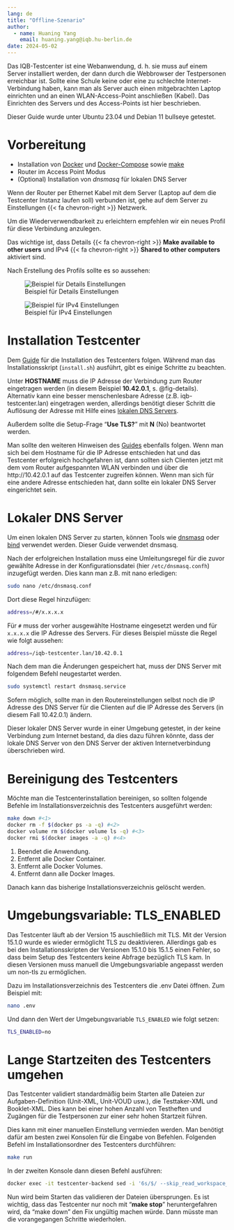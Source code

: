 ```yaml
---
lang: de
title: "Offline-Szenario"
author:
  - name: Huaning Yang
    email: huaning.yang@iqb.hu-berlin.de
date: 2024-05-02
---
```


Das IQB-Testcenter ist eine Webanwendung, d. h. sie muss auf einem Server installiert werden, der dann durch die Webbrowser der Testpersonen erreichbar ist. Sollte eine Schule keine oder eine zu schlechte Internet-Verbindung haben, kann man als Server auch einen mitgebrachten Laptop einrichten und an einen WLAN-Access-Point anschließen (Kabel). Das Einrichten des Servers und des Access-Points ist hier beschrieben.

::: {.callout-note}
Dieser Guide wurde unter Ubuntu 23.04 und Debian 11 bullseye getestet.
:::


# Vorbereitung

- Installation von [Docker](https://docs.docker.com/engine/install/ubuntu/#installation-methods) und [Docker-Compose](https://docs.docker.com/compose/install/standalone/#on-linux) sowie [make](https://www.gnu.org/software/make/)
- Router im Access Point Modus
- (Optional) Installation von _dnsmasq_ für lokalen DNS Server

Wenn der Router per Ethernet Kabel mit dem Server (Laptop auf dem die Testcenter Instanz laufen soll) verbunden ist, gehe auf dem Server zu Einstellungen {{< fa chevron-right >}} Netzwerk.

Um die Wiederverwendbarkeit zu erleichtern empfehlen wir ein neues Profil für diese Verbindung anzulegen.

Das wichtige ist, dass Details {{< fa chevron-right >}} **Make available to other users** und IPv4 {{< fa chevron-right >}} **Shared to other computers** aktiviert sind.

Nach Erstellung des Profils sollte es so aussehen:

![Beispiel für Details Einstellungen](offline1.png){#fig-details}

![Beispiel für IPv4 Einstellungen](offline2.png){#fig-ipv4}

# Installation Testcenter

Dem [Guide](https://pages.cms.hu-berlin.de/iqb/testcenter/pages/installation-prod.html) für die Installation des Testcenters folgen.
Während man das Installationsskript (`install.sh`) ausführt, gibt es einige Schritte zu beachten.

Unter **HOSTNAME** muss die IP Adresse der Verbindung zum Router eingetragen werden (in diesem Beispiel **10.42.0.1**, s. @fig-details). Alternativ kann eine besser menschenlesbare Adresse (z.B. iqb-testcenter.lan) eingetragen werden, allerdings benötigt dieser Schritt die Auflösung der Adresse mit Hilfe eines [lokalen DNS Servers](#lokaler-dns-server).

Außerdem sollte die Setup-Frage "**Use TLS?**" mit **N** (No) beantwortet werden. 

Man sollte den weiteren Hinweisen des [Guides](https://pages.cms.hu-berlin.de/iqb/testcenter/pages/installation-prod.html) ebenfalls folgen. Wenn man sich bei dem Hostname für die IP Adresse entschieden hat und das Testcenter erfolgreich hochgefahren ist, dann sollten sich Clienten jetzt mit dem vom Router aufgespannten WLAN verbinden und über die http://10.42.0.1 auf das Testcenter zugreifen können. Wenn man sich für eine andere Adresse entschieden hat, dann sollte ein lokaler DNS Server eingerichtet sein.

# Lokaler DNS Server

Um einen lokalen DNS Server zu starten, können Tools wie [dnsmasq](https://wiki.ubuntuusers.de/Dnsmasq/) oder [bind](https://wiki.ubuntuusers.de/DNS-Server_Bind/) verwendet werden.
Dieser Guide verwendet dnsmasq.

Nach der erfolgreichen Installation muss eine Umleitungsregel für die zuvor gewählte Adresse in der Konfigurationsdatei (hier `/etc/dnsmasq.confh`) inzugefügt werden. Dies kann man z.B. mit nano erledigen:

```bash
sudo nano /etc/dnsmasq.conf
```

Dort diese Regel hinzufügen:

```bash
address=/#/x.x.x.x
```

Für `#` muss der vorher ausgewählte Hostname eingesetzt werden und für `x.x.x.x` die IP Adresse des Servers. Für dieses Beispiel müsste die Regel wie folgt aussehen:

```bash
address=/iqb-testcenter.lan/10.42.0.1
```

Nach dem man die Änderungen gespeichert hat, muss der DNS Server mit folgendem Befehl neugestartet werden.

```bash
sudo systemctl restart dnsmasq.service
```

Sofern möglich, sollte man in den Routereinstellungen selbst noch die IP Adresse des DNS Server für die Clienten auf die IP Adresse des Servers (in diesem Fall 10.42.0.1) ändern.

::: {.callout-note}
Dieser lokaler DNS Server wurde in einer Umgebung getestet, in der keine Verbindung zum Internet bestand, da dies dazu führen könnte, dass der lokale DNS Server von den DNS Server der aktiven Internetverbindung überschrieben wird.
:::

# Bereinigung des Testcenters

Möchte man die Testcenterinstallation bereinigen, so sollten folgende Befehle im Installationsverzeichnis des Testcenters ausgeführt werden:

```bash {code-line-numbers="true"}
make down #<1>
docker rm -f $(docker ps -a -q) #<2>
docker volume rm $(docker volume ls -q) #<3>
docker rmi $(docker images -a -q) #<4>
```

1. Beendet die Anwendung.
2. Entfernt alle Docker Container.
3. Entfernt alle Docker Volumes.
4. Entfernt dann alle Docker Images.

Danach kann das bisherige Installationsverzeichnis gelöscht werden.

# Umgebungsvariable: TLS_ENABLED

:::{.callout-warning}
Das Testcenter läuft ab der Version 15 auschließlich mit TLS. Mit der Version 15.1.0 wurde es wieder ermöglicht TLS zu deaktivieren. Allerdings gab es bei den Installationsskripten der Versionen 15.1.0 bis 15.1.5 einen Fehler, so dass beim Setup des Testcenters keine Abfrage bezüglich TLS kam. In diesen Versionen muss manuell die Umgebungsvariable angepasst werden um non-tls zu ermöglichen.
:::

Dazu im Installationsverzeichnis des Testcenters die .env Datei öffnen. Zum Beispiel mit:

```bash
nano .env
```

Und dann den Wert der Umgebungsvariable `TLS_ENABLED` wie folgt setzen:

```bash
TLS_ENABLED=no
```

# Lange Startzeiten des Testcenters umgehen

Das Testcenter validiert standardmäßig beim Starten alle Dateien zur Aufgaben-Definition (Unit-XML, Unit-VOUD usw.), die Testtaker-XML und Booklet-XML. Dies kann bei einer hohen Anzahl von Testheften und Zugängen für die Testpersonen zur einer sehr hohen Startzeit führen.

Dies kann mit einer manuellen Einstellung vermieden werden.
Man benötigt dafür am besten zwei Konsolen für die Eingabe von Befehlen.
Folgenden Befehl im Installationsordner des Testcenters durchführen:

```bash
make run
```

In der zweiten Konsole dann diesen Befehl ausführen:

```bash
docker exec -it testcenter-backend sed -i '6s/$/ --skip_read_workspace_files/' /entrypoint.sh
```

Nun wird beim Starten das validieren der Dateien übersprungen.
Es ist wichtig, dass das Testcenter nur noch mit "**make stop**" heruntergefahren wird, da "make down" den Fix ungültig machen würde. Dann müsste man die vorangegangen Schritte wiederholen.